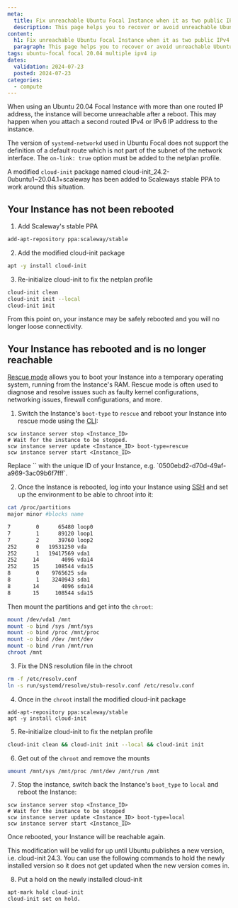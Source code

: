 ```yaml
---
meta:
  title: Fix unreachable Ubuntu Focal Instance when it as two public IPv4 IPs
  description: This page helps you to recover or avoid unreachable Ubuntu 20.04 Focal Instance when it has two public IPv4 IP addresses.
content:
  h1: Fix unreachable Ubuntu Focal Instance when it as two public IPv4 IPs.
  paragraph: This page helps you to recover or avoid unreachable Ubuntu 20.04 Focal Instance when it has two public IPv4 IP addresses.
tags: ubuntu-focal focal 20.04 multiple ipv4 ip
dates:
  validation: 2024-07-23
  posted: 2024-07-23
categories:
  - compute
---
```


When using an Ubuntu 20.04 Focal Instance with more than one routed IP address, the instance will become unreachable after a reboot. This may happen when you attach a second routed IPv4 or IPv6 IP address to the instance.

The version of `systemd-networkd` used in Ubuntu Focal does not support the definition of a default route which is not part of the subnet of the network interface. The `on-link: true` option must be added to the netplan profile.

A modified `cloud-init` package named cloud-init_24.2-0ubuntu1~20.04.1+scaleway has been added to Scaleways stable PPA to work around this situation.


## Your Instance has not been rebooted

1. Add Scaleway's stable PPA

```sh
add-apt-repository ppa:scaleway/stable
```
2. Add the modified cloud-init package

```sh
apt -y install cloud-init
```
3. Re-initialize cloud-init to fix the netplan profile
```sh
cloud-init clean
cloud-init init --local
cloud-init init
```
From this point on, your instance may be safely rebooted and you will no longer loose connectivity.

## Your Instance has rebooted and is no longer reachable

[Rescue mode](/compute/instances/concepts/#rescue-mode) allows you to boot your Instance into a temporary operating system, running from the Instance's RAM. Rescue mode is often used to diagnose and resolve issues such as faulty kernel configurations, networking issues, firewall configurations, and more.

1. Switch the Instance's `boot-type` to `rescue` and reboot your Instance into rescue mode using the [CLI](https://www.scaleway.com/en/docs/developer-tools/scaleway-cli/quickstart/):
```
scw instance server stop <Instance_ID>
# Wait for the instance to be stopped.
scw instance server update <Instance_ID> boot-type=rescue
scw instance server start <Instance_ID>
```
<Message type="note">
    Replace `<Instance_ID>` with the unique ID of your Instance, e.g. `0500ebd2-d70d-49af-a969-3ac09b6f7fff`.
</Message>

2. Once the Instance is rebooted, log into your Instance using [SSH](/compute/instances/how-to/connect-to-instance/) and set up the environment to be able to chroot into it:
```sh
cat /proc/partitions
major minor #blocks name

7        0      65480 loop0
7        1      89120 loop1
7        2      39760 loop2
252      0   19531250 vda
252      1   19417569 vda1
252     14       4096 vda14
252     15     108544 vda15
8        0    9765625 sda
8        1    3240943 sda1
8       14       4096 sda14
8       15     108544 sda15

```
Then mount the partitions and get into the `chroot`:

```sh
mount /dev/vda1 /mnt
mount -o bind /sys /mnt/sys
mount -o bind /proc /mnt/proc
mount -o bind /dev /mnt/dev
mount -o bind /run /mnt/run
chroot /mnt
```
3. Fix the DNS resolution file in the chroot
```sh
rm -f /etc/resolv.conf
ln -s run/systemd/resolve/stub-resolv.conf /etc/resolv.conf
```
4. Once in the `chroot` install the modified cloud-init package
```
add-apt-repository ppa:scaleway/stable
apt -y install cloud-init
```
5. Re-initialize cloud-init to fix the netplan profile
```sh
cloud-init clean && cloud-init init --local && cloud-init init
```
6. Get out of the `chroot` and remove the mounts
```sh
umount /mnt/sys /mnt/proc /mnt/dev /mnt/run /mnt
```
7. Stop the instance, switch back the Instance's `boot_type` to `local` and reboot the Instance:
```
scw instance server stop <Instance_ID>
# Wait for the instance to be stopped
scw instance server update <Instance_ID> boot-type=local
scw instance server start <Instance_ID>
```
Once rebooted, your Instance will be reachable again.

<Message type="important">
   This modification will be valid for up until Ubuntu publishes a new version, i.e. cloud-init 24.3. You can use the following commands to hold the newly installed version so it does not get updated when the new version comes in.
</Message>

8. Put a hold on the newly installed cloud-init
```sh
apt-mark hold cloud-init
cloud-init set on hold.
```
